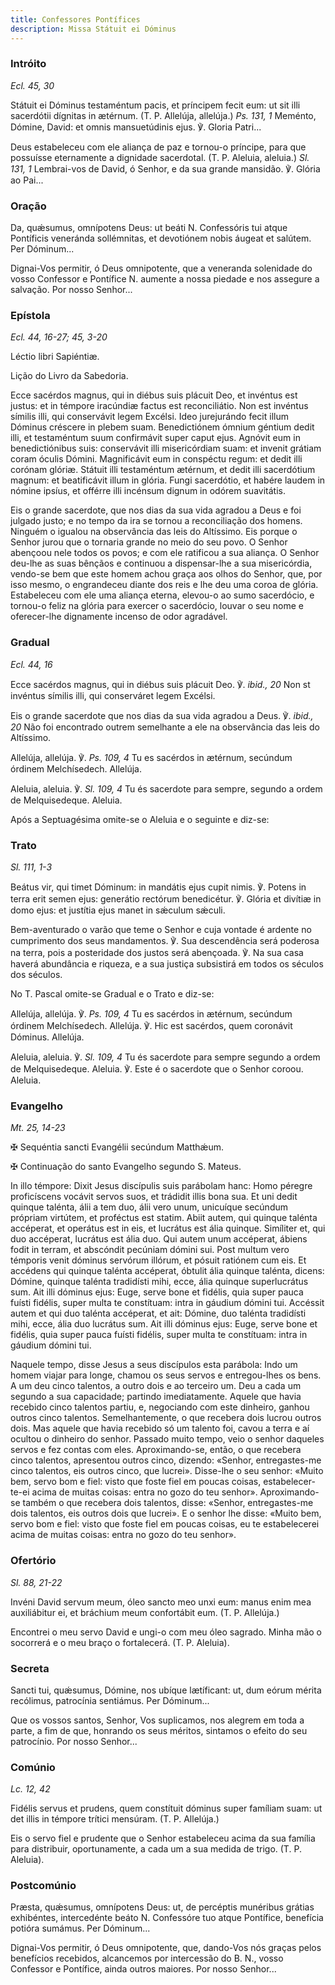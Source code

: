 ```yaml
---
title: Confessores Pontífices
description: Missa Státuit ei Dóminus
---
```


### Intróito

<em>Ecl. 45, 30</em>

<div class="side-by-side not-content">

Státuit ei Dóminus testaméntum pacis, et príncipem fecit eum: ut sit illi
    sacerdótii dígnitas in ætérnum. (T. P. Allelúja, allelúja.)
    <em>Ps. 131, 1</em>
    Meménto, Dómine, David: et omnis mansuetúdinis ejus. ℣. Gloria Patri...

Deus estabeleceu com ele aliança de paz e tornou-o príncipe, para que
    possuísse eternamente a dignidade sacerdotal. (T. P. Aleluia, aleluia.)
    <em>Sl. 131, 1</em> Lembrai-vos de David, ó Senhor, e da sua grande mansidão.
    ℣. Glória ao Pai...

</div>

### Oração

<div class="side-by-side not-content">

Da, quǽsumus, omnípotens Deus: ut beáti <span class="text-red-500">N.</span>
    Confessóris tui atque Pontíficis veneránda sollémnitas, et devotiónem nobis áugeat
    et salútem. Per Dóminum...

Dignai-Vos permitir, ó Deus omnipotente, que a veneranda solenidade do vosso
    Confessor e Pontífice <span class="text-red-500">N.</span> aumente a nossa
    piedade e nos assegure a salvação. Por nosso Senhor...

</div>

### Epístola

<em>Ecl. 44, 16-27; 45, 3-20</em>

<div class="side-by-side not-content">

Léctio libri Sapiéntiæ.

Lição do Livro da Sabedoria.

Ecce sacérdos magnus, qui in diébus suis plácuit Deo, et invéntus est
    justus: et in témpore iracúndiæ factus est reconciliátio. Non est invéntus
    símilis illi, qui conservávit legem Excélsi. Ideo jurejurándo fecit illum
    Dóminus créscere in plebem suam. Benedictiónem ómnium géntium dedit illi, et
    testaméntum suum confirmávit super caput ejus. Agnóvit eum in
    benedictiónibus suis: conservávit illi misericórdiam suam: et invenit
    grátiam coram óculis Dómini. Magnificávit eum in conspéctu regum: et dedit
    illi corónam glóriæ. Státuit illi testaméntum ætérnum, et dedit illi
    sacerdótium magnum: et beatificávit illum in glória. Fungi sacerdótio, et
    habére laudem in nómine ipsíus, et offérre illi incénsum dignum in odórem
    suavitátis.

Eis o grande sacerdote, que nos dias da sua vida agradou a Deus e foi
    julgado justo; e no tempo da ira se tornou a reconciliação dos homens.
    Ninguém o igualou na observância das leis do Altíssimo. Eis porque o Senhor
    jurou que o tornaria grande no meio do seu povo. O Senhor abençoou nele
    todos os povos; e com ele ratificou a sua aliança. O Senhor deu-lhe as suas
    bênçãos e continuou a dispensar-lhe a sua misericórdia, vendo-se bem que
    este homem achou graça aos olhos do Senhor, que, por isso mesmo, o
    engrandeceu diante dos reis e lhe deu uma coroa de glória. Estabeleceu com
    ele uma aliança eterna, elevou-o ao sumo sacerdócio, e tornou-o feliz na
    glória para exercer o sacerdócio, louvar o seu nome e oferecer-lhe
    dignamente incenso de odor agradável.

</div>

### Gradual

<em>Ecl. 44, 16</em>

<div class="side-by-side not-content">

Ecce sacérdos magnus, qui in diébus suis plácuit Deo. ℣. <em>ibid., 20</em>
    Non st invéntus símilis illi, qui conserváret legem Excélsi.

Eis o grande sacerdote que nos dias da sua vida agradou a Deus. ℣.
    <em>ibid., 20</em> Não foi encontrado outrem semelhante a ele na observância
    das leis do Altíssimo.

Allelúja, allelúja. ℣. <em>Ps. 109, 4</em> Tu es sacérdos in ætérnum,
    secúndum órdinem Melchísedech. Allelúja.

Aleluia, aleluia. ℣. <em>Sl. 109, 4</em> Tu és sacerdote para sempre,
    segundo a ordem de Melquisedeque. Aleluia.

</div>

<aside>Após a Septuagésima omite-se o Aleluia e o seguinte e diz-se:</aside>

### Trato

<em>Sl. 111, 1-3</em>

<div class="side-by-side not-content">

Beátus vir, qui timet Dóminum: in mandátis ejus cupit nimis. ℣. Potens in
    terra erit semen ejus: generátio rectórum benedicétur. ℣. Glória et divítiæ
    in domo ejus: et justítia ejus manet in sǽculum sǽculi.

Bem-aventurado o varão que teme o Senhor e cuja vontade é ardente no
    cumprimento dos seus mandamentos. ℣. Sua descendência será poderosa na
    terra, pois a posteridade dos justos será abençoada. ℣. Na sua casa haverá
    abundância e riqueza, e a sua justiça subsistirá em todos os séculos dos
    séculos.

</div>

<aside>No T. Pascal omite-se Gradual e o Trato e diz-se:</aside>

<div class="side-by-side not-content">

Allelúja, allelúja. ℣. <em>Ps. 109, 4</em> Tu es sacérdos in ætérnum,
    secúndum órdinem Melchísedech. Allelúja. ℣. Hic est sacérdos, quem coronávit
    Dóminus. Allelúja.

Aleluia, aleluia. ℣. <em>Sl. 109, 4</em> Tu és sacerdote para sempre segundo
    a ordem de Melquisedeque. Aleluia. ℣. Este é o sacerdote que o Senhor
    coroou. Aleluia.

</div>

### Evangelho

<em>Mt. 25, 14-23</em>

<div class="side-by-side not-content">

<span class="cross text-red-500">✠</span> Sequéntia sancti Evangélii
    secúndum Matthǽum.

<span class="cross text-red-500">✠</span> Continuação do santo Evangelho
    segundo S. Mateus.

In illo témpore: Dixit Jesus discípulis suis parábolam hanc: Homo péregre
    proficíscens vocávit servos suos, et trádidit illis bona sua. Et uni dedit
    quinque talénta, álii a tem duo, álii vero unum, unicuíque secúndum própriam
    virtútem, et proféctus est statim. Abiit autem, qui quinque talénta
    accéperat, et operátus est in eis, et lucrátus est ália quinque. Simíliter
    et, qui duo accéperat, lucrátus est ália duo. Qui autem unum accéperat,
    ábiens fodit in terram, et abscóndit pecúniam dómini sui. Post multum vero
    témporis venit dóminus servórum illórum, et pósuit ratiónem cum eis. Et
    accédens qui quinque talénta accéperat, óbtulit ália quinque talénta,
    dicens: Dómine, quinque talénta tradidísti mihi, ecce, ália quinque
    superlucrátus sum. Ait illi dóminus ejus: Euge, serve bone et fidélis, quia
    super pauca fuísti fidélis, super multa te constítuam: intra in gáudium
    dómini tui. Accéssit autem et qui duo talénta accéperat, et ait: Dómine, duo
    talénta tradidísti mihi, ecce, ália duo lucrátus sum. Ait illi dóminus ejus:
    Euge, serve bone et fidélis, quia super pauca fuísti fidélis, super multa te
    constítuam: intra in gáudium dómini tui.

Naquele tempo, disse Jesus a seus discípulos esta parábola: Indo um homem
    viajar para longe, chamou os seus servos e entregou-lhes os bens. A um deu
    cinco talentos, a outro dois e ao terceiro um. Deu a cada um segundo a sua
    capacidade; partindo imediatamente. Aquele que havia recebido cinco talentos
    partiu, e, negociando com este dinheiro, ganhou outros cinco talentos.
    Semelhantemente, o que recebera dois lucrou outros dois. Mas aquele que
    havia recebido só um talento foi, cavou a terra e aí ocultou o dinheiro do
    senhor. Passado muito tempo, veio o senhor daqueles servos e fez contas com
    eles. Aproximando-se, então, o que recebera cinco talentos, apresentou
    outros cinco, dizendo: «Senhor, entregastes-me cinco talentos, eis outros
    cinco, que lucrei». Disse-lhe o seu senhor: «Muito bem, servo bom e fiel:
    visto que foste fiel em poucas coisas, estabelecer-te-ei acima de muitas
    coisas: entra no gozo do teu senhor». Aproximando-se também o que recebera
    dois talentos, disse: «Senhor, entregastes-me dois talentos, eis outros dois
    que lucrei». E o senhor lhe disse: «Muito bem, servo bom e fiel: visto que
    foste fiel em poucas coisas, eu te estabelecerei acima de muitas coisas:
    entra no gozo do teu senhor».

</div>

### Ofertório

<em>Sl. 88, 21-22</em>

<div class="side-by-side not-content">

Invéni David servum meum, óleo sancto meo unxi eum: manus enim mea
    auxiliábitur ei, et bráchium meum confortábit eum. (T. P. Allelúja.)

Encontrei o meu servo David e ungi-o com meu óleo sagrado. Minha mão o
    socorrerá e o meu braço o fortalecerá. (T. P. Aleluia).

</div>

### Secreta

<div class="side-by-side not-content">

Sancti tui, quǽsumus, Dómine, nos ubíque lætíficant: ut, dum eórum mérita
    recólimus, patrocínia sentiámus. Per Dóminum...

Que os vossos santos, Senhor, Vos suplicamos, nos alegrem em toda a parte, a
    fim de que, honrando os seus méritos, sintamos o efeito do seu patrocínio.
    Por nosso Senhor...

</div>

### Comúnio

<em>Lc. 12, 42</em>

<div class="side-by-side not-content">

Fidélis servus et prudens, quem constítuit dóminus super famíliam suam: ut
    det illis in témpore trítici mensúram. (T. P. Allelúja.)

Eis o servo fiel e prudente que o Senhor estabeleceu acima da sua família
    para distribuir, oportunamente, a cada um a sua medida de trigo. (T. P.
    Aleluia).

</div>

### Postcomúnio

<div class="side-by-side not-content">

Præsta, quǽsumus, omnípotens Deus: ut, de percéptis munéribus grátias
    exhibéntes, intercedénte beáto <span class="text-red-500">N.</span>
    Confessóre tuo atque Pontífice, benefícia potióra sumámus. Per Dóminum...

Dignai-Vos permitir, ó Deus omnipotente, que, dando-Vos nós graças pelos
    benefícios recebidos, alcancemos por intercessão do B.
    <span class="text-red-500">N.</span>, vosso Confessor e Pontífice, ainda outros
    maiores. Por nosso Senhor...

</div>
